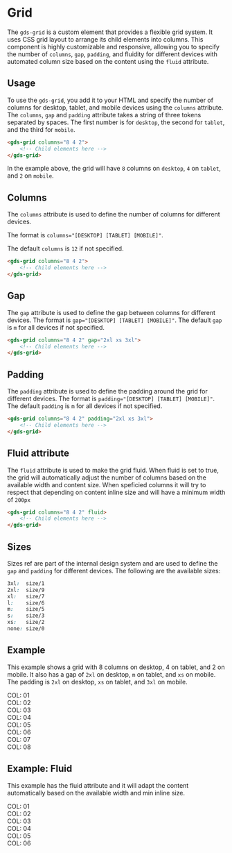 
<Meta title="Components/Grid" />

# Grid

The `gds-grid` is a custom element that provides a flexible grid system. It uses CSS grid layout to arrange its child elements into columns. This component is highly customizable and responsive, allowing you to specify the number of `columns`, `gap`, `padding`, and fluidity for different devices with automated column size based on the content using the `fluid` attribute.

## Usage

To use the `gds-grid`, you add it to your HTML and specify the number of columns for desktop, tablet, and mobile devices using the `columns` attribute. The `columns`, `gap` and `padding` attribute takes a string of three tokens separated by spaces. The first number is for `desktop`, the second for `tablet`, and the third for `mobile`.

```html
<gds-grid columns="8 4 2">
    <!-- Child elements here -->
</gds-grid>
```
In the example above, the grid will have `8` columns on `desktop`, `4` on `tablet`, and `2` on `mobile`.

## Columns

The `columns` attribute is used to define the number of columns for different devices.

The format is `columns="[DESKTOP] [TABLET] [MOBILE]"`.

The default `columns` is `12` if not specified.

```html
<gds-grid columns="8 4 2">
    <!-- Child elements here -->
</gds-grid>
```

## Gap

The `gap` attribute is used to define the gap between columns for different devices.
The format is `gap="[DESKTOP] [TABLET] [MOBILE]"`.
The default `gap` is `m` for all devices if not specified.

```html
<gds-grid columns="8 4 2" gap="2xl xs 3xl">
    <!-- Child elements here -->
</gds-grid>
```

## Padding

The `padding` attribute is used to define the padding around the grid for different devices.
The format is `padding="[DESKTOP] [TABLET] [MOBILE]"`.
The default `padding` is `m` for all devices if not specified.

```html
<gds-grid columns="8 4 2" padding="2xl xs 3xl">
    <!-- Child elements here -->
</gds-grid>
```

## Fluid attribute

The `fluid` attribute is used to make the grid fluid. When fluid is set to true, the grid will automatically adjust the number of columns based on the available width and content size. When speficied columns it will try to respect that depending on content inline size and will have a minimum width of `200px`


```html
<gds-grid columns="8 4 2" fluid>
    <!-- Child elements here -->
</gds-grid>
```

## Sizes
Sizes ref are part of the internal design system and are used to define the `gap` and `padding` for different devices. The following are the available sizes:
```css
3xl:  size/1
2xl:  size/9
xl:   size/7
l:    size/6
m:    size/5
s:    size/3
xs:   size/2
none: size/0
```

## Example 
This example shows a grid with 8 columns on desktop, 4 on tablet, and 2 on mobile. It also has a gap of `2xl` on desktop, `m` on tablet, and `xs` on mobile. The padding is `2xl` on desktop, `xs` on tablet, and `3xl` on mobile.
<Canvas>
    <gds-grid columns="8 4 2" gap="s m xs" padding="xs s m">
        <div>COL: 01</div>
        <div>COL: 02</div>
        <div>COL: 03</div>
        <div>COL: 04</div>
        <div>COL: 05</div>
        <div>COL: 06</div>
        <div>COL: 07</div>
        <div>COL: 08</div>
    </gds-grid>
</Canvas>

## Example: Fluid
This example has the fluid attribute and it will adapt the content automatically based on the available width and min inline size.

<Canvas>
    <gds-grid columns="8 4 2" gap="2xl m xs" fluid>
        <div>COL: 01</div>
        <div>COL: 02</div>
        <div>COL: 03</div>
        <div>COL: 04</div>
        <div>COL: 05</div>
        <div>COL: 06</div>
    </gds-grid>
</Canvas>
